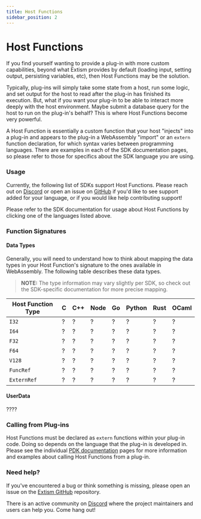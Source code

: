 ```yaml
---
title: Host Functions
sidebar_position: 2
---
```



# Host Functions

If you find yourself wanting to provide a plug-in with more custom capabilities, beyond what Extism 
provides by default (loading input, setting output, persisting variables, etc), then Host Functions 
may be the solution. 

Typically, plug-ins will simply take some state from a host, run some logic, and set output for the
host to read after the plug-in has finished its execution. But, what if you want your plug-in to be
able to interact more deeply with the host environment. Maybe submit a database query for the host 
to run on the plug-in's behalf? This is where Host Functions become very powerful. 

A Host Function is essentially a custom function that your host "injects" into a plug-in and appears
to the plug-in a WebAssembly "import" or an `extern` function declaration, for which syntax varies
between programming languages. There are examples in each of the SDK documentation pages, so please
refer to those for specifics about the SDK language you are using.

### Usage

Currently, the following list of SDKs support Host Functions. Please reach out on [Discord](https://discord.gg/cx3usBCWnc) 
or open an issue on [GitHub](https://github.com/extism/extism/issues) if you'd like to see support
added for your language, or if you would like help contributing support!

<div className="sdk-quickstart">
    <SDKLogoLinks only={["C", "C++", "Go", "Node", "Python", "Rust", "OCaml"]}/>
</div>


Please refer to the SDK documentation for usage about Host Functions by clicking one of the languages
listed above.

### Function Signatures

#### Data Types

Generally, you will need to understand how to think about mapping the data types in your Host Function's
signature to the ones available in WebAssembly. The following table describes these data types. 

> **NOTE:** The type information may vary slightly per SDK, so check out the SDK-specific documentation
for more precise mapping.

| Host Function Type | C | C++ | Node | Go | Python | Rust | OCaml |
| ------------------ | - | --- | ---- | -- | ------ | ---- | ----- |
| `I32` | ? | ? | ? | ? | ? | ? | ? |
| `I64` | ? | ? | ? | ? | ? | ? | ? |
| `F32` | ? | ? | ? | ? | ? | ? | ? |
| `F64` | ? | ? | ? | ? | ? | ? | ? |
| `V128` | ? | ? | ? | ? | ? | ? | ? |
| `FuncRef` | ? | ? | ? | ? | ? | ? | ? |
| `ExternRef` | ? | ? | ? | ? | ? | ? | ? |

#### UserData 

????

### Calling from Plug-ins

Host Functions must be declared as `extern` functions within your plug-in code. Doing so depends on
the language that the plug-in is developed in. Please see the individual [PDK documentation](/docs/category/write-a-plug-in) pages
for more information and examples about calling Host Functions from a plug-in.


### Need help?

If you've encountered a bug or think something is missing, please open an issue on the [Extism GitHub](https://github.com/extism/extism) repository.

There is an active community on [Discord](https://discord.gg/cx3usBCWnc) where the project maintainers and users can help you. Come hang out!

